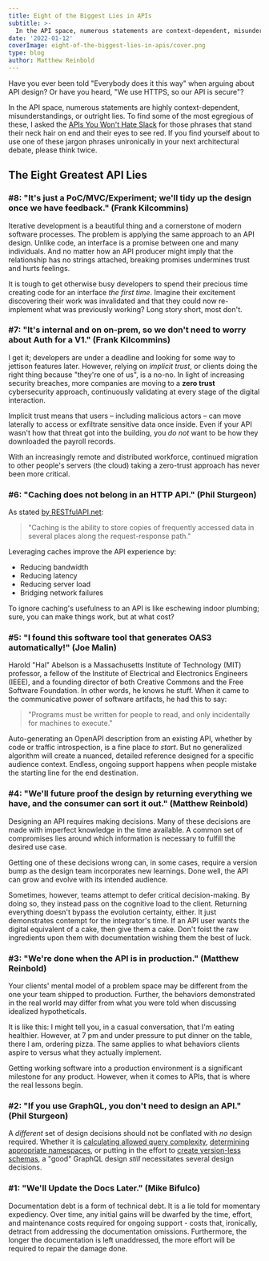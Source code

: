 ```yaml
---
title: Eight of the Biggest Lies in APIs
subtitle: >-
  In the API space, numerous statements are context-dependent, misunderstandings, or outright lies. Here are some of the biggest the APIs You Won't Hate community has heard to date.
date: '2022-01-12'
coverImage: eight-of-the-biggest-lies-in-apis/cover.png
type: blog
author: Matthew Reinbold
---
```


Have you ever been told "Everybody does it this way" when arguing about API design? Or have you heard, "We use HTTPS, so our API is secure"?

In the API space, numerous statements are highly context-dependent, misunderstandings, or outright lies. To find some of the most egregious of these, I asked the [APIs You Won't Hate Slack](https://apisyouwonthate.com/community) for those phrases that stand their neck hair on end and their eyes to see red. If you find yourself about to use one of these jargon phrases unironically in your next architectural debate, please think twice.

## The Eight Greatest API Lies

### #8: "It's just a PoC/MVC/Experiment; we'll tidy up the design once we have feedback." (Frank Kilcommins)

Iterative development is a beautiful thing and a cornerstone of modern software processes. The problem is applying the same approach to an API design. Unlike code, an interface is a promise between one and many individuals. And no matter how an API producer might imply that the relationship has no strings attached, breaking promises undermines trust and hurts feelings.

It is tough to get otherwise busy developers to spend their precious time creating code for an interface _the first time_. Imagine their excitement discovering their work was invalidated and that they could now re-implement what was previously working? Long story short, most don't.

### #7: "It's internal and on on-prem, so we don't need to worry about Auth for a V1." (Frank Kilcommins)

I get it; developers are under a deadline and looking for some way to jettison features later. However, relying on _implicit trust_, or clients doing the right thing because "they're one of us", is a no-no. In light of increasing security breaches, more companies are moving to a **zero trust** cybersecurity approach, continuously validating at every stage of the digital interaction.

Implicit trust means that users – including malicious actors – can move laterally to access or exfiltrate sensitive data once inside. Even if your API wasn't how that threat got into the building, you _do not_ want to be how they downloaded the payroll records.

With an increasingly remote and distributed workforce, continued migration to other people's servers (the cloud) taking a zero-trust approach has never been more critical.

### #6: "Caching does not belong in an HTTP API." (Phil Sturgeon)

As stated [by RESTfulAPI.net](https://restfulapi.net/caching/):

> "Caching is the ability to store copies of frequently accessed data in several places along the request-response path."

Leveraging caches improve the API experience by:

- Reducing bandwidth
- Reducing latency
- Reducing server load
- Bridging network failures

To ignore caching's usefulness to an API is like eschewing indoor plumbing; sure, you can make things work, but at what cost?

### #5: "I found this software tool that generates OAS3 automatically!" (Joe Malin)

Harold "Hal" Abelson is a Massachusetts Institute of Technology (MIT) professor, a fellow of the Institute of Electrical and Electronics Engineers (IEEE), and a founding director of both Creative Commons and the Free Software Foundation. In other words, he knows he stuff. When it came to the communicative power of software artifacts, he had this to say:

> "Programs must be written for people to read, and only incidentally for machines to execute."

Auto-generating an OpenAPI description from an existing API, whether by code or traffic introspection, is a fine place _to start_. But no generalized algorithm will create a nuanced, detailed reference designed for a specific audience context. Endless, ongoing support happens when people mistake the starting line for the end destination.

### #4: "We'll future proof the design by returning everything we have, and the consumer can sort it out." (Matthew Reinbold)

Designing an API requires making decisions. Many of these decisions are made with imperfect knowledge in the time available. A common set of compromises lies around which information is necessary to fulfill the desired use case.

Getting one of these decisions wrong can, in some cases, require a version bump as the design team incorporates new learnings. Done well, the API can grow and evolve with its intended audience.

Sometimes, however, teams attempt to defer critical decision-making. By doing so, they instead pass on the cognitive load to the client. Returning everything doesn't bypass the evolution certainty, either. It just demonstrates contempt for the integrator's time. If an API user wants the digital equivalent of a cake, then give them a cake. Don't foist the raw ingredients upon them with documentation wishing them the best of luck.

### #3: "We're done when the API is in production." (Matthew Reinbold)

Your clients' mental model of a problem space may be different from the one your team shipped to production. Further, the behaviors demonstrated in the real world may differ from what you were told when discussing idealized hypotheticals.

It is like this: I might tell you, in a casual conversation, that I'm eating healthier. However, at 7 pm and under pressure to put dinner on the table, there I am, ordering pizza. The same applies to what behaviors clients aspire to versus what they actually implement.

Getting working software into a production environment is a significant milestone for any product. However, when it comes to APIs, that is where the real lessons begin.

### #2: "If you use GraphQL, you don't need to design an API." (Phil Sturgeon)

A _different_ set of design decisions should not be conflated with _no_ design required. Whether it is [calculating allowed query complexity](https://shopify.engineering/rate-limiting-graphql-apis-calculating-query-complexity), [determining appropriate namespaces](https://medium.com/@wundergraph/namespacing-for-graphql-conflict-free-merging-of-any-number-of-apis-a6b81b61dc5f), or putting in the effort to [create version-less schemas](https://yelp.github.io/graphql-guidelines/schema-design.html), a "good" GraphQL design _still_ necessitates several design decisions.

### #1: "We'll Update the Docs Later." (Mike Bifulco)

Documentation debt is a form of technical debt. It is a lie told for momentary expediency. Over time, any initial gains will be dwarfed by the time, effort, and maintenance costs required for ongoing support - costs that, ironically, detract from addressing the documentation omissions. Furthermore, the longer the documentation is left unaddressed, the more effort will be required to repair the damage done.
